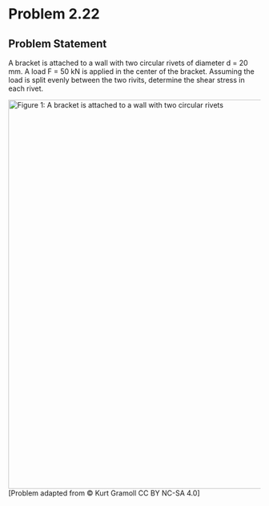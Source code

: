 # Problem 2.22 {.unnumbered}

## Problem Statement

A bracket is attached to a wall with two circular rivets of diameter d = 20 mm. A load F = 50 kN is applied in the center of the bracket. Assuming the load is split evenly between the two rivits, determine the shear stress in each rivet.

![Figure 1: A bracket is attached to a wall with two circular rivets](images/165.png){fig-alt="Picture with a bracket attached to the wall. The bottom of the bracket touching the wall has two rivits. The top of the bracket has a load applied." width="775"} \[Problem adapted from © Kurt Gramoll CC BY NC-SA 4.0\]
